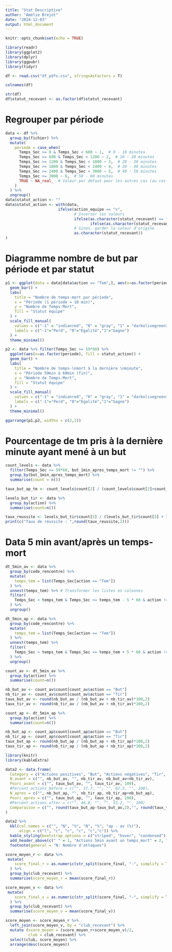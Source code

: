 ```yaml
---
title: "Stat Descriptive"
author: "Amélie Brejot"
date: "2024-12-03"
output: html_document
---
```


```r
knitr::opts_chunk$set(echo = TRUE)
```

```r
library(readr)
library(ggplot2)
library(dplyr)
library(ggpubr)
library(tidyr)
```

```r
df <- read.csv("df_pdfs.csv", stringsAsFactors = T)

colnames(df)
```

```r
str(df)
df$statut_recevant <- as.factor(df$statut_recevant)

```

# Regrouper par période
```r
data <- df %>%
  group_by(fichier) %>%
  mutate(
    periode = case_when(
      Temps_Sec >= 0 & Temps_Sec < 600 ~ 1,  # 0 - 10 minutes
      Temps_Sec >= 600 & Temps_Sec < 1200 ~ 2,  # 10 - 20 minutes
      Temps_Sec >= 1200 & Temps_Sec < 1800 ~ 3,  # 20 - 30 minutes
      Temps_Sec >= 1800 & Temps_Sec < 2400 ~ 4,  # 30 - 40 minutes
      Temps_Sec >= 2400 & Temps_Sec < 3000 ~ 5,  # 40 - 50 minutes
      Temps_Sec >= 3000 ~ 6,  # 50 - 60 minutes
      TRUE ~ NA_real_  # Valeur par défaut pour les autres cas (au cas où)
    )
  ) %>%
  ungroup()
data$statut_action <- ""
data$statut_action <- with(data,
                       ifelse(action_equipe == "v",
                              # Inverser les valeurs
                              ifelse(as.character(statut_recevant) == "-1", "1",
                                     ifelse(as.character(statut_recevant) == "1", "-1", "0")),
                              # Sinon, garder la valeur d'origine
                              as.character(statut_recevant))
)


```


# Diagramme nombre de but par période et par statut
```r
p1 <- ggplot(data = data[data$action == "Tem",], aes(x=as.factor(periode), fill = statut_action)) +
  geom_bar() +
  labs(
    title = "Nombre de temps-mort par période",
    x = "Période (1 période = 10 min)",
    y = "Nombre de Temps-Mort",
    fill = "Statut équipe"
  ) +
  scale_fill_manual(
    values = c("-1" = "indianred", "0" = "gray", "1" = "darkolivegreen3"),
    labels = c("-1"="Perd", "0"="Egalité","1"="Gagne")
  ) +
  theme_minimal()

p2 <- data %>% filter(Temps_Sec >= 59*60) %>% 
  ggplot(aes(x=as.factor(periode), fill = statut_action)) +
  geom_bar() +
  labs(
    title = "Nombre de temps-\nmort à la dernière \nminute",
    x = "Période 59min à 60min (fin)",
    y = "Nombre de Temps-Mort",
    fill = "Statut équipe"
  ) +
  scale_fill_manual(
    values = c("-1" = "indianred", "0" = "gray", "1" = "darkolivegreen3"),
    labels = c("-1"="Perd", "0"="Egalité","1"="Gagne")
  ) +
  theme_minimal()

ggarrange(p1,p2, widths = c(2,1))
```

# Pourcentage de tm pris à la dernière minute ayant mené à un but
```r
count_levels <- data %>%
  filter(Temps_Sec >= 59*60, but_1min_apres_temps_mort != "") %>% 
  group_by(but_1min_apres_temps_mort) %>%
  summarise(count = n())

taux_but_ap_tm <- count_levels$count[2] / (count_levels$count[2]+count_levels$count[1])
```

```r
levels_but_tir <- data %>% 
  group_by(action) %>% 
  summarise(count=n())

taux_reussite <- levels_but_tir$count[5] / (levels_but_tir$count[5] + levels_but_tir$count[10])
print(c("Taux de réussite : ",round(taux_reussite,2)))

```


# Data 5 min avant/après un temps-mort
```r
dt_5min_av <- data %>%
  group_by(code_rencontre) %>%
  mutate(
    temps_tem = list(Temps_Sec[action == "Tem"])
  ) %>%
  unnest(temps_tem) %>% # Transformer les listes en colonnes
  filter(
    Temps_Sec < temps_tem & Temps_Sec >= temps_tem - 5 * 60 & action != "Tem"
  ) %>%
  ungroup()

dt_5min_ap <- data %>%
  group_by(code_rencontre) %>%
  mutate(
    temps_tem = list(Temps_Sec[action == "Tem"])
  ) %>%
  unnest(temps_tem) %>%
  filter(
    Temps_Sec > temps_tem & Temps_Sec <= temps_tem + 5 * 60 & action != "Tem"
  ) %>%
  ungroup()
```

```r
count_av <- dt_5min_av %>% 
  group_by(action) %>% 
  summarise(count=n())

nb_but_av <- count_av$count[count_av$action == "But"]
nb_tir_av <- count_av$count[count_av$action == "Tir"]
taux_but_av <- round(nb_but_av / (nb_but_av + nb_tir_av)*100,2)
taux_tir_av <- round(nb_tir_av / (nb_but_av + nb_tir_av)*100,2)

count_ap <- dt_5min_ap %>% 
  group_by(action) %>% 
  summarise(count=n())

nb_but_ap <- count_ap$count[count_ap$action == "But"]
nb_tir_ap <- count_ap$count[count_ap$action == "Tir"]
taux_but_ap <- round(nb_but_ap / (nb_but_ap + nb_tir_ap)*100,2)
taux_tir_ap <- round(nb_tir_ap / (nb_but_ap + nb_tir_ap)*100,2)
```

```r
library(knitr)
library(kableExtra)

data2 <- data.frame(
  Category = c("Actions positives", "But", "Actions négatives", "Tir", "Total"),
  N_avant = c("", nb_but_av, "", nb_tir_av, nb_but_av+nb_tir_av),
  Pourc_avant = c("", taux_but_av, "", taux_tir_av, 100),
  #Percent_actions_before = c("", 37.7, "", "", 62.3, "", 100),
  N_apres = c("", nb_but_ap, "", nb_tir_ap, nb_tir_ap+nb_but_ap),
  Pourc_apres = c("", taux_but_ap, "", taux_tir_ap, 100),
  #Percent_actions_after = c("", 46.8, "", "", 53.2, "", 100)
  Comparaison = c("", round(taux_but_ap-taux_but_av,2),"", round(taux_tir_ap-taux_tir_av,2),0)
)

data2 %>%
  kbl(col.names = c("", "N", "%", "N", "%", "ap - av (%)"),
      align = c("l", "c", "c", "c", "c","c")) %>%
  kable_styling(bootstrap_options = c("striped", "hover", "condensed"), full_width = F) %>%
  add_header_above(c(" " = 1, "Actions 5min avant un temps_mort" = 2, "Actions 5min après un temps-mort" = 2, "Comparaison" = 1)) %>%
  footnote(general = "N: Nombre d'attaques")

```

```r

score_moyen_r <- data %>% 
 mutate(
    score_final_r = as.numeric(str_split(score_final, "-", simplify = TRUE)[, 1])
  ) %>% 
  group_by(club_recevant) %>% 
  summarise(score_moyen_r = mean(score_final_r))

score_moyen_v <- data %>% 
 mutate(
    score_final_v = as.numeric(str_split(score_final, "-", simplify = TRUE)[, 2])
  ) %>% 
  group_by(club_recevant) %>% 
  summarise(score_moyen_v = mean(score_final_v))

score_moyen <- score_moyen_r %>% 
  left_join(score_moyen_v, by = "club_recevant") %>% 
  mutate (score_moyen = (score_moyen_r+score_moyen_v)/2, 
          club = club_recevant) %>% 
  select(club, score_moyen) %>% 
  arrange(desc(score_moyen))

```


